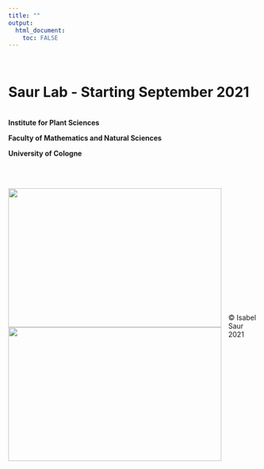 ---
title: ""
output: 
  html_document:
    toc: FALSE
---
<br>

# **Saur Lab - Starting September 2021**
<br>
<a href="https://botanik.uni-koeln.de/en/institute-for-plant-sciences"> <i class="fas fa-arrow-circle-up"></i></a>**Institute for Plant Sciences**

<a href="https://mathnat.uni-koeln.de/en/"><i class="fas fa-arrow-circle-up"> </i></a>**Faculty of Mathematics and Natural Sciences** 

<a href="https://portal.uni-koeln.de/en/uoc-home"><i class="fas fa-arrow-circle-up"> </i></a>**University of Cologne** 


<br>
<br>

<img src="/Users/isabe/Desktop/webpage1new/pictures/Bghtext.jpg" style="float: left; margin: 0em 1em 0em 0em; " width="430" height="280" alt=""> 

<img src="/Users/isabe/Desktop/webpage1new/pictures/group1.jpg" style="float: left; margin: 0em 1em 0em 0em; " width="430" height="270" alt=""> 

<br>
<br>
<br>
<br>
<br>
<br>
<br>
<br>
<br>
<br>
<br>
<br>
<br>
<br>


© Isabel Saur 2021
